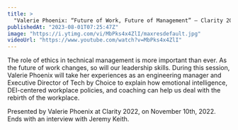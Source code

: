 ```yaml
---
title: >
  "Valerie Phoenix: “Future of Work, Future of Management” — Clarity 2022"
publishedAt: "2023-08-01T07:25:47Z"
image: "https://i.ytimg.com/vi/MbPks4x4ZlI/maxresdefault.jpg"
videoUrl: "https://www.youtube.com/watch?v=MbPks4x4ZlI"
---
```


The role of ethics in technical management is more important than ever. As the future of work changes, so will our leadership skills. During this session, Valerie Phoenix will take her experiences as an engineering manager and Executive Director of Tech by Choice to explain how emotional intelligence, DEI-centered workplace policies, and coaching can help us deal with the rebirth of the workplace.

Presented by Valerie Phoenix at Clarity 2022, on November 10th, 2022. Ends with an interview with Jeremy Keith.
